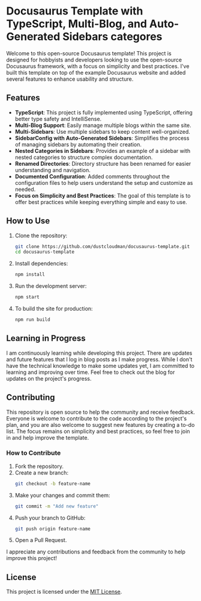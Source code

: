 
# Docusaurus Template with TypeScript, Multi-Blog, and Auto-Generated Sidebars categores

Welcome to this open-source Docusaurus template! This project is designed for hobbyists and developers looking to use the open-source Docusaurus framework, with a focus on simplicity and best practices. I've built this template on top of the example Docusaurus website and added several features to enhance usability and structure.

## Features

- **TypeScript**: This project is fully implemented using TypeScript, offering better type safety and IntelliSense.
- **Multi-Blog Support**: Easily manage multiple blogs within the same site.
- **Multi-Sidebars**: Use multiple sidebars to keep content well-organized.
- **SidebarConfig with Auto-Generated Sidebars**: Simplifies the process of managing sidebars by automating their creation.
- **Nested Categories in Sidebars**: Provides an example of a sidebar with nested categories to structure complex documentation.
- **Renamed Directories**: Directory structure has been renamed for easier understanding and navigation.
- **Documented Configuration**: Added comments throughout the configuration files to help users understand the setup and customize as needed.
- **Focus on Simplicity and Best Practices**: The goal of this template is to offer best practices while keeping everything simple and easy to use.

## How to Use

1. Clone the repository:
   ```bash
   git clone https://github.com/dustcloudman/docusaurus-template.git
   cd docusaurus-template
   ```

2. Install dependencies:
   ```bash
   npm install
   ```

3. Run the development server:
   ```bash
   npm start
   ```

4. To build the site for production:
   ```bash
   npm run build
   ```

## Learning in Progress

I am continuously learning while developing this project. There are updates and future features that I log in blog posts as I make progress. While I don't have the technical knowledge to make some updates yet, I am committed to learning and improving over time. Feel free to check out the blog for updates on the project's progress.

## Contributing

This repository is open source to help the community and receive feedback. Everyone is welcome to contribute to the code according to the project's plan, and you are also welcome to suggest new features by creating a to-do list. The focus remains on simplicity and best practices, so feel free to join in and help improve the template.

### How to Contribute

1. Fork the repository.
2. Create a new branch:
   ```bash
   git checkout -b feature-name
   ```
3. Make your changes and commit them:
   ```bash
   git commit -m "Add new feature"
   ```
4. Push your branch to GitHub:
   ```bash
   git push origin feature-name
   ```
5. Open a Pull Request.

I appreciate any contributions and feedback from the community to help improve this project!

## License

This project is licensed under the [MIT License](LICENSE).
